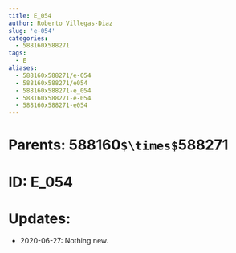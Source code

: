 ```yaml
---
title: E_054
author: Roberto Villegas-Diaz
slug: 'e-054'
categories:
  - 588160X588271
tags:
  - E
aliases:
  - 588160x588271/e-054
  - 588160x588271/e054
  - 588160x588271-e_054
  - 588160x588271-e-054
  - 588160x588271-e054
---
```


# **Parents**: 588160`$\times$`588271
# **ID**: E_054
# **Updates**: 
 - 2020-06-27: Nothing new.

